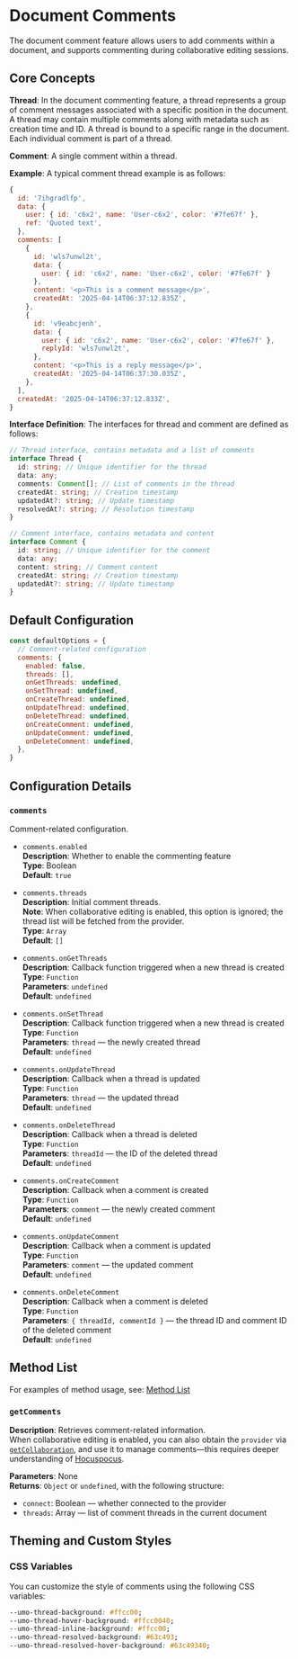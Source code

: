 # Document Comments

The document comment feature allows users to add comments within a document, and supports commenting during collaborative editing sessions.

## Core Concepts

**Thread**: In the document commenting feature, a thread represents a group of comment messages associated with a specific position in the document. A thread may contain multiple comments along with metadata such as creation time and ID. A thread is bound to a specific range in the document. Each individual comment is part of a thread.

**Comment**: A single comment within a thread.

**Example**: A typical comment thread example is as follows:

```js
{
  id: '7ihgradlfp',
  data: {
    user: { id: 'c6x2', name: 'User-c6x2', color: '#7fe67f' },
    ref: 'Quoted text',
  },
  comments: [
    {
      id: 'wls7unwl2t',
      data: { 
        user: { id: 'c6x2', name: 'User-c6x2', color: '#7fe67f' } 
      },
      content: '<p>This is a comment message</p>',
      createdAt: '2025-04-14T06:37:12.835Z',
    },
    {
      id: 'v9eabcjenh',
      data: {
        user: { id: 'c6x2', name: 'User-c6x2', color: '#7fe67f' },
        replyId: 'wls7unwl2t',
      },
      content: '<p>This is a reply message</p>',
      createdAt: '2025-04-14T06:37:30.035Z',
    },
  ],
  createdAt: '2025-04-14T06:37:12.833Z',
}
```

**Interface Definition**: The interfaces for thread and comment are defined as follows:

```ts
// Thread interface, contains metadata and a list of comments
interface Thread {
  id: string; // Unique identifier for the thread
  data: any;
  comments: Comment[]; // List of comments in the thread
  createdAt: string; // Creation timestamp
  updatedAt?: string; // Update timestamp
  resolvedAt?: string; // Resolution timestamp
}

// Comment interface, contains metadata and content
interface Comment {
  id: string; // Unique identifier for the comment
  data: any;
  content: string; // Comment content
  createdAt: string; // Creation timestamp
  updatedAt?: string; // Update timestamp
}
```

## Default Configuration

```js
const defaultOptions = {
  // Comment-related configuration
  comments: {
    enabled: false,
    threads: [], 
    onGetThreads: undefined,
    onSetThread: undefined,
    onCreateThread: undefined,
    onUpdateThread: undefined,
    onDeleteThread: undefined,
    onCreateComment: undefined,
    onUpdateComment: undefined,
    onDeleteComment: undefined,
  },
}
```

## Configuration Details

### `comments`

Comment-related configuration.

- `comments.enabled`  
**Description**: Whether to enable the commenting feature  
**Type**: Boolean  
**Default**: `true`

- `comments.threads`  
**Description**: Initial comment threads.  
**Note**: When collaborative editing is enabled, this option is ignored; the thread list will be fetched from the provider.  
**Type**: `Array`  
**Default**: `[]`

- `comments.onGetThreads`  
**Description**: Callback function triggered when a new thread is created  
**Type**: `Function`  
**Parameters**: `undefined`  
**Default**: `undefined`

- `comments.onSetThread`  
**Description**: Callback function triggered when a new thread is created  
**Type**: `Function`  
**Parameters**: `thread` — the newly created thread  
**Default**: `undefined`

- `comments.onUpdateThread`  
**Description**: Callback when a thread is updated  
**Type**: `Function`  
**Parameters**: `thread` — the updated thread  
**Default**: `undefined`

- `comments.onDeleteThread`  
**Description**: Callback when a thread is deleted  
**Type**: `Function`  
**Parameters**: `threadId` — the ID of the deleted thread  
**Default**: `undefined`

- `comments.onCreateComment`  
**Description**: Callback when a comment is created  
**Type**: `Function`  
**Parameters**: `comment` — the newly created comment  
**Default**: `undefined`

- `comments.onUpdateComment`  
**Description**: Callback when a comment is updated  
**Type**: `Function`  
**Parameters**: `comment` — the updated comment  
**Default**: `undefined`

- `comments.onDeleteComment`  
**Description**: Callback when a comment is deleted  
**Type**: `Function`  
**Parameters**: `{ threadId, commentId }` — the thread ID and comment ID of the deleted comment  
**Default**: `undefined`

## Method List

For examples of method usage, see: [Method List](../methods)

### `getComments`

**Description**: Retrieves comment-related information.  
When collaborative editing is enabled, you can also obtain the `provider` via [`getCollaboration`](./collaboration#getcollaboration), and use it to manage comments—this requires deeper understanding of [Hocuspocus](https://tiptap.dev/docs/hocuspocus).

**Parameters**: None  
**Returns**: `Object` or `undefined`, with the following structure:
- `connect`: Boolean — whether connected to the provider
- `threads`: Array — list of comment threads in the current document

## Theming and Custom Styles

### CSS Variables

You can customize the style of comments using the following CSS variables:

```css
--umo-thread-background: #ffcc00;
--umo-thread-hover-background: #ffcc0040;
--umo-thread-inline-background: #ffcc00;
--umo-thread-resolved-background: #63c493;
--umo-thread-resolved-hover-background: #63c49340;
```

